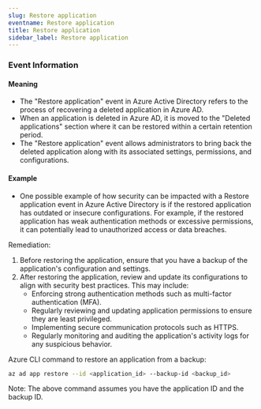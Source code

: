 ```yaml
--- 
slug: Restore application
eventname: Restore application
title: Restore application
sidebar_label: Restore application
---
```

                       

### Event Information

#### Meaning

- The "Restore application" event in Azure Active Directory refers to the process of recovering a deleted application in Azure AD.
- When an application is deleted in Azure AD, it is moved to the "Deleted applications" section where it can be restored within a certain retention period.
- The "Restore application" event allows administrators to bring back the deleted application along with its associated settings, permissions, and configurations.

#### Example

- One possible example of how security can be impacted with a Restore application event in Azure Active Directory is if the restored application has outdated or insecure configurations. For example, if the restored application has weak authentication methods or excessive permissions, it can potentially lead to unauthorized access or data breaches.

Remediation:
1. Before restoring the application, ensure that you have a backup of the application's configuration and settings.
2. After restoring the application, review and update its configurations to align with security best practices. This may include:
   - Enforcing strong authentication methods such as multi-factor authentication (MFA).
   - Regularly reviewing and updating application permissions to ensure they are least privileged.
   - Implementing secure communication protocols such as HTTPS.
   - Regularly monitoring and auditing the application's activity logs for any suspicious behavior.

Azure CLI command to restore an application from a backup:
```bash
az ad app restore --id <application_id> --backup-id <backup_id>
```

Note: The above command assumes you have the application ID and the backup ID.

 